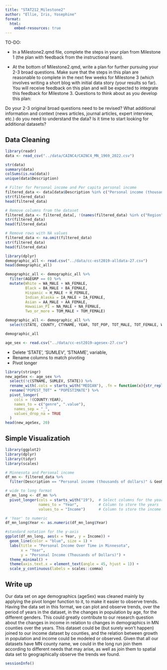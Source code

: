 ```yaml
---
title: "STAT212_Milestone2"
author: "Ellie, Iris, Yosephine"
format: 
  html:
    embed-resources: true
---
```


TO-DO:

-   In a Milestone2.qmd file, complete the steps in your plan from Milestone 1 (the plan with feedback from the instructional team).

-   At the bottom of Milestone2.qmd, write a plan for further pursuing your 2-3 broad questions. Make sure that the steps in this plan are reasonable to complete in the next few weeks for Milestone 3 (which involves writing a short blog with initial data story (your results so far). You will receive feedback on this plan and will be expected to integrate this feedback for Milestone 3. Questions to think about as you develop this plan:

Do your 2-3 original broad questions need to be revised? What additional information and context (news articles, journal articles, expert interview, etc.) do you need to understand the data? Is it time to start looking for additional datasets?

## Data Cleaning

```r
library(readr)
data <- read_csv("../data/CAINC4/CAINC4_MN_1969_2022.csv")
```

```r
str(data)
summary(data)
colSums(is.na(data))
unique(data$Description)
```

```r
# Filter for Personal income and Per capita personal income
filtered_data <- data[data$Description %in% c("Personal income (thousands of dollars)", "Per capita personal income (dollars) 4/"), ]
str(filtered_data)
head(filtered_data)
```

```r
# Remove columns from the dataset
filtered_data <- filtered_data[, !(names(filtered_data) %in% c("Region", "LineCode", "TableName", "IndustryClassification", "Unit"))]
str(filtered_data)
head(filtered_data)
```

```r
# Remove rows with NA values
filtered_data <- na.omit(filtered_data)
str(filtered_data)
head(filtered_data)
```

```r
library(dplyr)
demographic_all <- read.csv("../data/cc-est2019-alldata-27.csv")
head(demographic_all)
```

```r
demographic_all <- demographic_all %>%
  filter(AGEGRP == 0) %>% 
  mutate(White = WA_MALE + WA_FEMALE,
         Black = BA_MALE + BA_FEMALE,
         Hispanic = H_MALE + H_FEMALE,
         Indian_Alaska = IA_MALE + IA_FEMALE,
         Asian = AA_MALE + AA_FEMALE,
         Hawaiian_PI = NA_MALE + NA_FEMALE,
         Two_or_more = TOM_MALE + TOM_FEMALE)

demographic_all <- demographic_all %>% 
  select(STATE, COUNTY, CTYNAME, YEAR, TOT_POP, TOT_MALE, TOT_FEMALE, White, Black, Hispanic, Indian_Alaska, Asian, Hawaiian_PI, Two_or_more)

demographic_all
```

```r
age_sex <- read.csv("../data/cc-est2019-agesex-27.csv")
```

-   Delete 'STATE', 'SUMLEV', 'STNAME', variable,
-   Rename columns to match pivoting
-   Pivot longer

```r
library(stringr)
new_ageSex <- age_sex %>% 
  select(!c(STNAME, SUMLEV, STATE)) %>% 
  rename_with(.cols = starts_with("MEDIAN"), .fn = function(x){str_replace(x, "_", ".")}) %>% 
  rename("POPEST_TOT" = "POPESTIMATE") %>% 
  pivot_longer(
    cols = !(COUNTY:YEAR),
    names_to = c("genre", ".value"),
    names_sep = "_",
    values_drop_na = TRUE
  ) 
head(new_ageSex, 20)

```

## Simple Visualizatioh

```r
library(ggplot2)
library(dplyr)
library(tidyr)
library(scales)

# Minnesota and Personal income
df_mn <- filtered_data %>%
  filter(Description == "Personal income (thousands of dollars)" & GeoName == "Minnesota")

# wide to long format
df_mn_long <- df_mn %>%
  pivot_longer(cols = starts_with("19"),  # Select columns for the years (e.g., 1969, 1970, etc.)
               names_to = "Year",         # Column to store the years
               values_to = "Income")      # Column to store the income values

# 'Year' to numeric
df_mn_long$Year <- as.numeric(df_mn_long$Year)

#standard notation for the y-axis
ggplot(df_mn_long, aes(x = Year, y = Income)) +
  geom_line(color = "blue", size = 1) +
  labs(title = "Personal Income Over Time in Minnesota",
       x = "Year",
       y = "Personal Income (Thousands of Dollars)") +
  theme_minimal() +
  theme(axis.text.x = element_text(angle = 45, hjust = 1)) +  
  scale_y_continuous(labels = scales::comma)  

```

## Write up

Our data set on age demographics (ageSex) was cleaned mainly by applying the pivot longer function to it, to make it easier to observe trends. Having the data set in this format, we can plot and observe trends, over the period of years in the dataset, in the changes in population by age, for the different genders. This could greatly contribute to our research question about the changes in income in relation to changes in demographics in MN counties over the years. This dataset could be (but surely won't happen) joined to our income dataset by counties, and the relation between growth in population and income could be modeled or observed. Given that all our datasets have MN county name, we could in the long run join them according to different needs that may arise, as well as join them to spatial data set to geographically observe the trends we found.

```r
sessionInfo()
```
